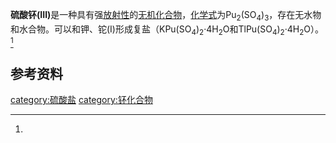 {{chembox
| Reference = 
| Name = 硫酸钚(III)
| ImageFile = plutonium(III) sulfate.png
| ImageSize = 
| IUPACName = 
| OtherNames = 
| Section1 = {{Chembox Identifiers
| CASNo = 99770-26-0
| CASNo_Ref = {{cascite|correct|CAS}}
| InChI = 
  }}
| Section2 = {{Chembox Properties
| Formula = Pu<sub>2</sub>(SO<sub>4</sub>)<sub>3</sub>
| MolarMass = 776.195（无水）
| Appearance = 蓝灰色固体（无水）<br />紫色固体（水合）<ref name=wc10>《无机化学丛书》.第十卷 锕系 锕系后元素. P<sub>249</sub>. (3) 硫酸盐</ref>
| Density = 
| MeltingPt = 
| BoilingPt = 
| Solubility = 
 }}
| Section3 = {{Chembox Hazards
| EUClass = 
| RPhases = 
| SPhases = 
| Autoignition = }}
}}
'''硫酸钚(III)'''是一种具有强[[放射性|放射性]]的[[无机化合物|无机化合物]]，[[化学式|化学式]]为Pu<sub>2</sub>(SO<sub>4</sub>)<sub>3</sub>，存在无水物和水合物。可以和钾、铊(I)形成复盐（KPu(SO<sub>4</sub>)<sub>2</sub>·4H<sub>2</sub>O和TlPu(SO<sub>4</sub>)<sub>2</sub>·4H<sub>2</sub>O）。<ref name=wc10 />
==参考资料==
{{reflist}}

{{硫酸盐}}
[[category:硫酸盐|category:硫酸盐]]
[[category:钚化合物|category:钚化合物]]